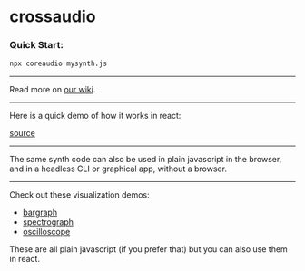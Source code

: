 
# crossaudio

### Quick Start:

```sh
npx coreaudio mysynth.js
```

---

Read more on [our wiki](https://github.com/konsumer/crossaudio/wiki/Getting-Started).

---

Here is a quick demo of how it works in react:

<DemoSynth />

[source](https://github.com/konsumer/crossaudio/blob/main/packages/site/src/synth.js)

---

The same synth code can also be used in plain javascript in the browser, and in a headless CLI or graphical app, without a browser.

---

Check out these visualization demos:

- [bargraph](bargraph.html)
- [spectrograph](spectrograph.html)
- [oscilloscope](oscilloscope.html)

These are all plain javascript (if you prefer that) but you can also use them in react.